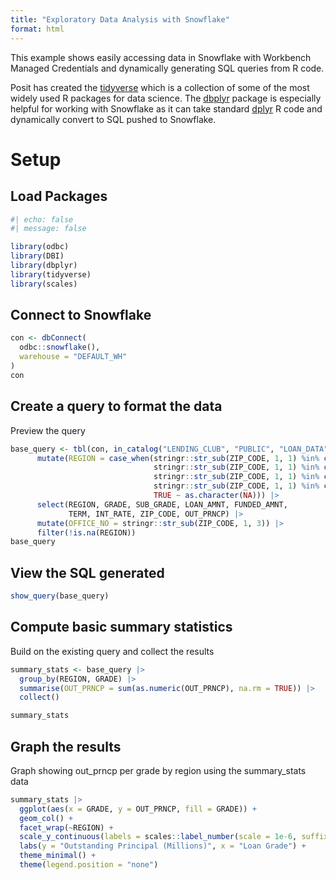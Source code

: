 ```yaml
---
title: "Exploratory Data Analysis with Snowflake"
format: html
---
```


This example shows easily accessing data in Snowflake with Workbench Managed Credentials and dynamically generating SQL queries from R code.

Posit has created the [tidyverse](https://www.tidyverse.org/) which is a collection of some of the most widely used R packages for data science. The [dbplyr](https://dbplyr.tidyverse.org/) package is especially helpful for working with Snowflake as it can take standard [dplyr](https://dplyr.tidyverse.org/) R code and dynamically convert to SQL pushed to Snowflake.

# Setup

## Load Packages

```r
#| echo: false
#| message: false

library(odbc)
library(DBI)
library(dbplyr)
library(tidyverse)
library(scales)
```

## Connect to Snowflake

```r
con <- dbConnect(
  odbc::snowflake(),
  warehouse = "DEFAULT_WH"
)
con
```

## Create a query to format the data

Preview the query

```r
base_query <- tbl(con, in_catalog("LENDING_CLUB", "PUBLIC", "LOAN_DATA")) |>
      mutate(REGION = case_when(stringr::str_sub(ZIP_CODE, 1, 1) %in% c("8","9") ~ "West",
                                stringr::str_sub(ZIP_CODE, 1, 1) %in% c("6","5","4") ~ "Midwest",
                                stringr::str_sub(ZIP_CODE, 1, 1) %in% c("7","3","2") ~ "South",
                                stringr::str_sub(ZIP_CODE, 1, 1) %in% c("1","0") ~ "East",
                                TRUE ~ as.character(NA))) |>
      select(REGION, GRADE, SUB_GRADE, LOAN_AMNT, FUNDED_AMNT,
             TERM, INT_RATE, ZIP_CODE, OUT_PRNCP) |>
      mutate(OFFICE_NO = stringr::str_sub(ZIP_CODE, 1, 3)) |>
      filter(!is.na(REGION))
base_query
```

## View the SQL generated

```r
show_query(base_query)
```

## Compute basic summary statistics

Build on the existing query and collect the results

```r
summary_stats <- base_query |>
  group_by(REGION, GRADE) |>
  summarise(OUT_PRNCP = sum(as.numeric(OUT_PRNCP), na.rm = TRUE)) |>
  collect()

summary_stats
```

## Graph the results


Graph showing out_prncp per grade by region using the summary_stats data


```r
summary_stats |>
  ggplot(aes(x = GRADE, y = OUT_PRNCP, fill = GRADE)) +
  geom_col() +
  facet_wrap(~REGION) +
  scale_y_continuous(labels = scales::label_number(scale = 1e-6, suffix = "M")) +
  labs(y = "Outstanding Principal (Millions)", x = "Loan Grade") +
  theme_minimal() +
  theme(legend.position = "none")

```
